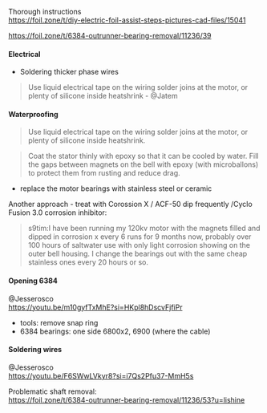 Thorough instructions\
https://foil.zone/t/diy-electric-foil-assist-steps-pictures-cad-files/15041

https://foil.zone/t/6384-outrunner-bearing-removal/11236/39

#### Electrical

- Soldering thicker phase wires

> Use liquid electrical tape on the wiring solder joins at the motor, or plenty of silicone inside heatshrink - @Jatem

#### Waterproofing

> Use liquid electrical tape on the wiring solder joins at the motor, or plenty of silicone inside heatshrink.

> Coat the stator thinly with epoxy so that it can be cooled by water. Fill the gaps between magnets on the bell with epoxy (with microballons) to protect them from rusting and reduce drag.

- replace the motor bearings with stainless steel or ceramic

Another approach - treat with Corossion X / ACF-50 dip frequently /Cyclo Fusion 3.0 corrosion inhibitor:

> s9tim:I have been running my 120kv motor with the magnets filled and dipped in corrosion x every 6 runs for 9 months now, probably over 100 hours of saltwater use with only light corrosion showing on the outer bell housing. I change the bearings out with the same cheap stainless ones every 20 hours or so.

#### Opening 6384

@Jesserosco\
https://youtu.be/m10gyfTxMhE?si=HKpl8hDscvFjfiPr

- tools: remove snap ring
- 6384 bearings: one side 6800x2, 6900 (where the cable)

#### Soldering wires

@Jesserosco\
https://youtu.be/F6SWwLVkyr8?si=i7Qs2Pfu37-MmH5s

Problematic shaft removal:\
 https://foil.zone/t/6384-outrunner-bearing-removal/11236/53?u=lishine
